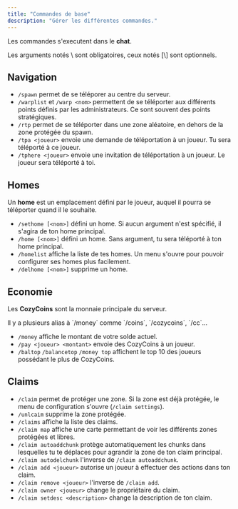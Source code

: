 ```yaml
---
title: "Commandes de base"
description: "Gérer les différentes commandes."
---
```


Les commandes s'executent dans le **chat**.

<Tip>
  Les arguments notés \<argument\> sont obligatoires, ceux notés [\<argument\>] sont optionnels.
</Tip>

## Navigation

- `/spawn` permet de se téléporer au centre du serveur.
- `/warplist` et `/warp <nom>` permettent de se téléporter aux différents points définis par les administrateurs. Ce sont souvent des points stratégiques.
- `/rtp` permet de se téléporter dans une zone aléatoire, en dehors de la zone protégée du spawn.
- `/tpa <joueur>` envoie une demande de téléportation à un joueur. Tu sera téléporté à ce joueur.
- `/tphere <joueur>` envoie une invitation de téléportation à un joueur. Le joueur sera téléporté à toi.

## Homes

Un **home** est un emplacement défini par le joueur, auquel il pourra se téléporter quand il le souhaite.

- `/sethome [<nom>]` défini un home. Si aucun argument n'est spécifié, il s'agira de ton home principal.
- `/home [<nom>]` défini un home. Sans argument, tu sera téléporté à ton home principal.
- `/homelist` affiche la liste de tes homes. Un menu s'ouvre pour pouvoir configurer ses homes plus facilement.
- `/delhome [<nom>]` supprime un home.

## Economie

Les **CozyCoins** sont la monnaie principale du serveur.

<Note>
  Il y a plusieurs alias à `/money` comme `/coins`, `/cozycoins`, `/cc`...
</Note>

- `/money` affiche le montant de votre solde actuel.
- `/pay <joueur> <montant>` envoie des CozyCoins à un joueur.
- `/baltop` `/balancetop` `/money top` affichent le top 10 des joueurs possédant le plus de CozyCoins.

## Claims

- `/claim` permet de protéger une zone. Si la zone est déjà protégée, le menu de configuration s'ouvre (`/claim settings`).
- `/unlcaim` supprime la zone protégée.
- `/claims` affiche la liste des claims.
- `/claim map` affiche une carte permettant de voir les différents zones protégées et libres.
- `/claim autoaddchunk` protège automatiquement les chunks dans lesquelles tu te déplaces pour agrandir la zone de ton claim principal.
- `/claim autodelchunk` l'inverse de `/claim autoaddchunk`.
- `/claim add <joueur>` autorise un joueur à effectuer des actions dans ton claim.
- `/claim remove <joueur>` l'inverse de `/claim add`.
- `/claim owner <joueur>` change le propriétaire du claim.
- `/claim setdesc <description>` change la description de ton claim.
